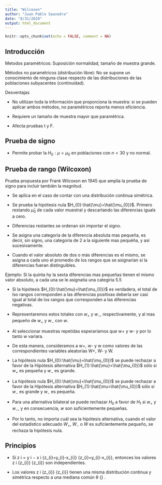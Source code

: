 ```yaml
---
title: "Wilcoxon"
author: "Juan Pablo Saavedra"
date: "8/31/2020"
output: html_document
---
```


```r
knitr::opts_chunk$set(echo = FALSE, comment = NA)
```

## Introducción

Metodos paramétricos: Suposición normalidad, tamaño de muestra grande. 

Métodos no paramétricos (distribución libre): No se supone un conocimiento de ninguna clase respecto de las distribuciones de las poblaciones subyacentes (continuidad).

Desventajas

- No utilizan toda la información que proporciona la muestra: si se pueden aplicar ambos métodos, no paramétricos reporta menos eficiencia. 

- Requiere un tamaño de muestra mayor que paramétrica.

- Afecta pruebas t y F.

## Prueba de signo

- Permite probar la $H_{0}: \mu = \mu_{0}$ en poblaciones con $n<30$ y no normal.

## Prueba de rango (Wilcoxon)

Prueba propuesta por Frank Wilcoxon en 1945 que amplía la prueba de signo para incluir también la magnitud. 

- Se aplica en el caso de contar con una distribución continua simétrica. 
- Se prueba la hipótesis nula $H_{0}:\hat{\mu}=\hat{\mu_{0}}$. Primero restando $\hat\mu_{0}$ de cada valor muestral y descartando las diferencias iguals a cero. 

- Diferencias restantes se ordenan sin importar el signo. 

- Se asigna una categoría de la diferencia absoluta mas pequeña, es decir, sin signo, una categoría de 2 a la siguiente mas pequéña, y así sucesivamente. 

- Cuando el valor absoluto de dos o más diferencias es el mismo, se asigna a cada uno el promedio de los rangos que se asignarían si la diferencias fueran distinguibles. 

Ejemplo: Si la quinta hy la sexta diferencias mas pequeñas tienen el mismo valor absoluto, a cada una se le asignatía una categiría 5.5

- Si la hipótesis $H_{0}:\hat{\mu}=\hat{\mu_{0}}$ es verdadera, el total de lso rangos corresponden a las diferencias positivas debería ser casi igual al total de los rangos que corresponden a las diferencias negativas. 

- Representaremos estos totales con $w_{+}$ y $w_{-}$, respectivamente, y al mas pequeño de $w_{+}$ y $w_{-}$ con $w$.

- Al seleccionar muestras repetidas esperaríamos que w+ y w- y por lo tanto w variara. 

- De esta manera, consideramos a w+, w- y w como valores de las correspondientes variables aleatorias W+, W- y W. 

- La hipótesis nula $H_{0}:\hat{\mu}=\hat{\mu_{0}}$ se puede rechazar a favor de la Hipótesis alternativa $H_{1}:\hat{\mu}<\hat{\mu_{0}}$ sólo si $w_{+}$ es pequeña y $w_{-}$ es grande. 

- La hipótesis nula $H_{0}:\hat{\mu}=\hat{\mu_{0}}$ se puede rechazar a favor de la Hipótesis alternativa $H_{1}:\hat{\mu>\hat{\mu_{0}}$ sólo si $w_{-}$ es grande y $w_{-}$ es pequeña.

- Para una alternativa bilateral se puede rechazar $H_{0}$ a favor de $H_{1}$ si $w_{+}$ y $w_{-}$, y en consecuencia, $w$ son suficientemente pequeñas.

- Por lo tanto, no importa cuál sea la hipótesis alternativa, cuando el valor del estadístico adecuado $W_{+}$, $W_{-}$ o $W$ es suficientemente pequeño, se rechaza la hipótesis nula. 


## Principios

- Si z i = y i − x i {\displaystyle z_{i}=y_{i}-x_{i}} {\displaystyle z_{i}=y_{i}-x_{i}}, entonces los valores z i {\displaystyle z_{i}} {\displaystyle z_{i}} son independientes.

- Los valores z i {\displaystyle z_{i}} {\displaystyle z_{i}} tienen una misma distribución continua y simétrica respecto a una mediana común θ {\displaystyle \theta } \theta .
 
